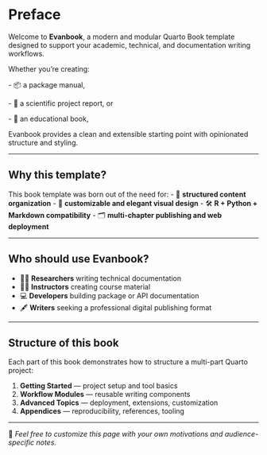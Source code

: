 # Preface {.unnumbered}

::: callout-note
Welcome to **Evanbook**, a modern and modular Quarto Book template designed to support your academic, technical, and documentation writing workflows.
:::

Whether you're creating:

\- 📦 a package manual,

\- 🧪 a scientific project report, or

\- 📘 an educational book,

Evanbook provides a clean and extensible starting point with opinionated structure and styling.

------------------------------------------------------------------------

## Why this template?

This book template was born out of the need for: - 🧱 **structured content organization** - 🎨 **customizable and elegant visual design** - 🛠️ **R + Python + Markdown compatibility** - 🗂️ **multi-chapter publishing and web deployment**

------------------------------------------------------------------------

## Who should use Evanbook?

-   🧑‍🎓 **Researchers** writing technical documentation
-   🧑‍🏫 **Instructors** creating course material
-   💻 **Developers** building package or API documentation
-   🖋️ **Writers** seeking a professional digital publishing format

------------------------------------------------------------------------

## Structure of this book

Each part of this book demonstrates how to structure a multi-part Quarto project:

1.  **Getting Started** — project setup and tool basics\
2.  **Workflow Modules** — reusable writing components\
3.  **Advanced Topics** — deployment, extensions, customization\
4.  **Appendices** — reproducibility, references, tooling

------------------------------------------------------------------------

📌 *Feel free to customize this page with your own motivations and audience-specific notes.*
